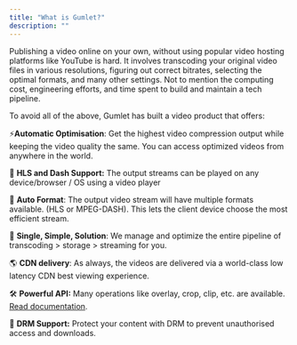```yaml
---
title: "What is Gumlet?"
description: ""
---
```


Publishing a video online on your own, without using popular video hosting platforms like YouTube is hard. It involves transcoding your original video files in various resolutions, figuring out correct bitrates, selecting the optimal formats, and many other settings. Not to mention the computing cost, engineering efforts, and time spent to build and maintain a tech pipeline.

To avoid all of the above, Gumlet has built a video product that offers:

⚡️**Automatic Optimisation**: Get the highest video compression output while keeping the video quality the same. You can access optimized videos from anywhere in the world.

🔌 **HLS and Dash Support:** The output streams can be played on any device/browser / OS using a video player

🤖 **Auto Format**: The output video stream will have multiple formats available. (HLS or MPEG-DASH). This lets the client device choose the most efficient stream.

🌼 **Single, Simple, Solution**: We manage and optimize the entire pipeline of transcoding > storage > streaming for you.

🌎 **CDN delivery**: As always, the videos are delivered via a world-class low latency CDN best viewing experience.

🛠 **Powerful API:** Many operations like overlay, crop, clip, etc. are available. [Read documentation](../reference/create-asset).

🔐 **DRM Support:** Protect your content with DRM to prevent unauthorised access and downloads.
